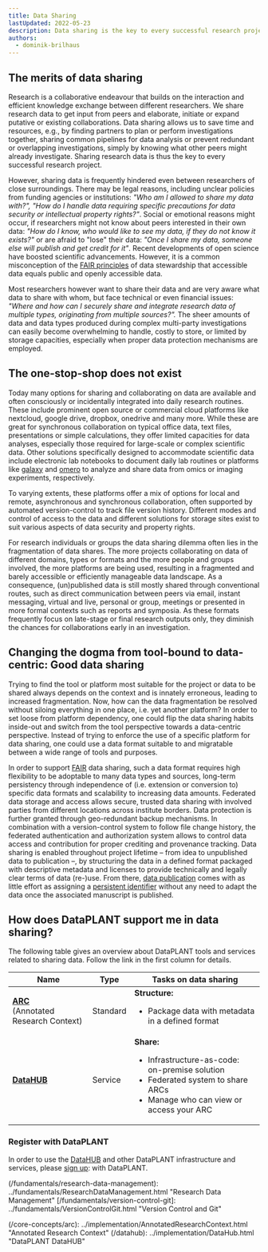 ```yaml
---
title: Data Sharing
lastUpdated: 2022-05-23
description: Data sharing is the key to every successful research project. Learn about the merits of data sharing, the one-stop-shop dilemma, and how DataPLANT supports you in data sharing.
authors:
  - dominik-brilhaus
---
```



## The merits of data sharing

Research is a collaborative endeavour that builds on the interaction and efficient knowledge exchange between different researchers. We share research data to get input from peers and elaborate, initiate or expand putative or existing collaborations. Data sharing allows us to save time and resources, e.g., by finding partners to plan or perform investigations together, sharing common pipelines for data analysis or prevent redundant or overlapping investigations, simply by knowing what other peers might already investigate. Sharing research data is thus the key to every successful research project.

However, sharing data is frequently hindered even between researchers of close surroundings. There may be legal reasons, including unclear policies from funding agencies or institutions: *"Who am I allowed to share my data with?", "How do I handle data requiring specific precautions for data security or intellectual property rights?"*. Social or emotional reasons might occur, if researchers might not know about peers interested in their own data: *"How do I know, who would like to see my data, if they do not know it exists?"* or are afraid to "lose" their data: *"Once I share my data, someone else will publish and get credit for it"*. Recent developments of open science have boosted scientific advancements. However, it is a common misconception of the [FAIR principles][kb-FairDataPrinciples] of data stewardship that accessible data equals public and openly accessible data.

Most researchers however want to share their data and are very aware what data to share with whom, but face technical or even financial issues: *"Where and how can I securely share and integrate research data of multiple types, originating from multiple sources?".* The sheer amounts of data and data types produced during complex multi-party investigations can easily become overwhelming to handle, costly to store, or limited by storage capacities, especially when proper data protection mechanisms are employed.

## The one-stop-shop does not exist

Today many options for sharing and collaborating on data are available and often consciously or incidentally integrated into daily research routines. These include prominent open source or commercial cloud platforms like nextcloud, google drive, dropbox, onedrive and many more. While these are great for synchronous collaboration on typical office data, text files, presentations or simple calculations, they offer limited capacities for data analyses, especially those required for large-scale or complex scientific data. Other solutions specifically designed to accommodate scientific data include electronic lab notebooks to document daily lab routines or platforms like [galaxy][ext-galaxy] and [omero][ext-omero] to analyze and share data from omics or imaging experiments, respectively.

To varying extents, these platforms offer a mix of options for local and remote, asynchronous and synchronous collaboration, often supported by automated version-control to track file version history. Different modes and control of access to the data and different solutions for storage sites exist to suit various aspects of data security and property rights.

For research individuals or groups the data sharing dilemma often lies in the fragmentation of data shares. The more projects collaborating on data of different domains, types or formats and the more people and groups involved, the more platforms are being used, resulting in a fragmented and barely accessible or efficiently manageable data landscape. As a consequence, (un)published data is still mostly shared through conventional routes, such as direct communication between peers via email, instant messaging, virtual and live, personal or group, meetings or presented in more formal contexts such as reports and symposia. As these formats frequently focus on late-stage or final research outputs only, they diminish the chances for collaborations early in an investigation.


## Changing the dogma from tool-bound to data-centric: Good data sharing

Trying to find the tool or platform most suitable for the project or data to be shared always depends on the context and is innately erroneous, leading to increased fragmentation. Now, how can the data fragmentation be resolved without siloing everything in one place, i.e. yet another platform? In order to set loose from platform dependency, one could flip the data sharing habits inside-out and switch from the tool perspective towards a data-centric perspective. Instead of trying to enforce the use of a specific platform for data sharing, one could use a data format suitable to and migratable between a wide range of tools and purposes.

In order to support [FAIR][kb-FairDataPrinciples] data sharing, such a data format requires high flexibility to be adoptable to many data types and sources, long-term persistency through independence of (i.e. extension or conversion to) specific data formats and scalability to increasing data amounts. Federated data storage and access allows secure, trusted data sharing with involved parties from different locations across institute borders. Data protection is further granted through geo-redundant backup mechanisms. In combination with a version-control system to follow file change history, the federated authentication and authorization system allows to control data access and contribution for proper crediting and provenance tracking. Data sharing is enabled throughout project lifetime &ndash; from idea to unpublished data to publication &ndash;, by structuring the data in a defined format packaged with descriptive metadata and licenses to provide technically and legally clear terms of data (re-)use. From there, [data publication][kb-DataPublications] comes with as little effort as assigning a [persistent identifier][kb-PersistentIdentifiers] without any need to adapt the data once the associated manuscript is published.


## How does DataPLANT support me in data sharing?

The following table gives an overview about DataPLANT tools and services related to sharing data. Follow the link in the first column for details.

Name | Type | Tasks on data sharing
----------------|-----------|------------------
**[ARC](/core-concepts/arc)**  <br /> (Annotated Research Context) | Standard | **Structure:** <ul><li>Package data with metadata in a defined format</li></ul>
**[DataHUB](/datahub)** | Service | **Share:** <ul><li>Infrastructure-as-code: on-premise solution</li><li>Federated system to share ARCs</li><li>Manage who can view or access your ARC</li></ul>


### Register with DataPLANT

In order to use the [DataHUB](/datahub) and other DataPLANT infrastructure and services, please [sign up][hp-Registration]: with DataPLANT.  


[kb-DataManagementPlan]: ../fundamentals/DataManagementPlan.html "Data Management Plan"
[kb-DataPublications]: ../fundamentals/DataPublications.html "Data Publication"
[kb-DataSharing]: ../fundamentals/DataSharing.html "Data Sharing"
[kb-FairDataPrinciples]: ../fundamentals/FairDataPrinciples.html "FAIR Data principles"
[kb-Metadata]: ../fundamentals/Metadata.html "Metadata"
[kb-PersistentIdentifiers]: ../fundamentals/PersistentIdentifiers.html "Persistent Identifiers"
[kb-PublicDataRepositories]: ../fundamentals/PublicDataRepositories.html "Repositories"
(/fundamentals/research-data-management): ../fundamentals/ResearchDataManagement.html "Research Data Management"
[/fundamentals/version-control-git]: ../fundamentals/VersionControlGit.html "Version Control and Git"

(/core-concepts/arc): ../implementation/AnnotatedResearchContext.html "Annotated Research Context"
(/datahub): ../implementation/DataHub.html "DataPLANT DataHUB"

[kb-QuickStart_arc]: ../tutorials/ARCUserJourney.html "ARC User Journey"


[hp-Registration]: <https://register.nfdi4plants.org/> "DataPLANT Registration"
[ext-omero]: <https://www.openmicroscopy.org/omero/> "Omero"
[ext-galaxy]: <https://plants.usegalaxy.eu/> "Galaxy Plants"
